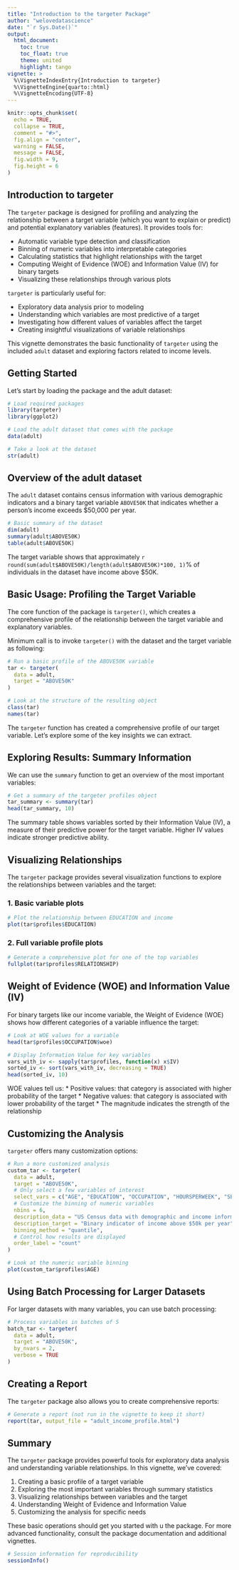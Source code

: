 ```yaml
---
title: "Introduction to the targeter Package"
author: "welovedatascience"
date: "`r Sys.Date()`"
output: 
  html_document:
    toc: true
    toc_float: true
    theme: united
    highlight: tango
vignette: >
  %\VignetteIndexEntry{Introduction to targeter}
  %\VignetteEngine{quarto::html}
  %\VignetteEncoding{UTF-8}
---
```


```r
knitr::opts_chunk$set(
  echo = TRUE,
  collapse = TRUE,
  comment = "#>",
  fig.align = "center",
  warning = FALSE,
  message = FALSE, 
  fig.width = 9, 
  fig.height = 6
)
```

## Introduction to targeter

The `targeter` package is designed for profiling and analyzing the relationship between a target variable (which you want to explain or predict) and potential explanatory variables (features). It provides tools for:

* Automatic variable type detection and classification
* Binning of numeric variables into interpretable categories
* Calculating statistics that highlight relationships with the target
* Computing Weight of Evidence (WOE) and Information Value (IV) for binary targets
* Visualizing these relationships through various plots

`targeter` is particularly useful for:

* Exploratory data analysis prior to modeling
* Understanding which variables are most predictive of a target
* Investigating how different values of variables affect the target
* Creating insightful visualizations of variable relationships

This vignette demonstrates the basic functionality of `targeter` using the included `adult` dataset and exploring factors related to income levels.

## Getting Started

Let's start by loading the package and the adult dataset:

```r
# Load required packages
library(targeter)
library(ggplot2)

# Load the adult dataset that comes with the package
data(adult)

# Take a look at the dataset
str(adult)
```

## Overview of the adult dataset

The `adult` dataset contains census information with various demographic indicators and a binary target variable `ABOVE50K` that indicates whether a person's income exceeds $50,000 per year.

```r
# Basic summary of the dataset
dim(adult)
summary(adult$ABOVE50K)
table(adult$ABOVE50K)
```

The target variable shows that approximately `r round(sum(adult$ABOVE50K)/length(adult$ABOVE50K)*100, 1)`% of individuals in the dataset have income above $50K.

## Basic Usage: Profiling the Target Variable

The core function of the package is `targeter()`, which creates a comprehensive 
profile of the relationship between the target variable 
and explanatory variables.

Minimum call is to invoke `targeter()` with the dataset and the target variable
as following:

```r
# Run a basic profile of the ABOVE50K variable
tar <- targeter(
  data = adult,
  target = "ABOVE50K"
)

# Look at the structure of the resulting object
class(tar)
names(tar)
```

The `targeter` function has created a comprehensive profile of our target variable. Let's explore some of the key insights we can extract.

## Exploring Results: Summary Information

We can use the `summary` function to get an overview of the most important variables:

```r
# Get a summary of the targeter profiles object
tar_summary <- summary(tar)
head(tar_summary, 10)
```

The summary table shows variables sorted by their Information Value (IV), a measure of their predictive power for the target variable. Higher IV values indicate stronger predictive ability.

## Visualizing Relationships

The `targeter` package provides several visualization functions to explore the relationships between variables and the target:

### 1. Basic variable plots

```r
# Plot the relationship between EDUCATION and income
plot(tar$profiles$EDUCATION)
```

### 2. Full variable profile plots

```r
# Generate a comprehensive plot for one of the top variables
fullplot(tar$profiles$RELATIONSHIP)
```

## Weight of Evidence (WOE) and Information Value (IV)

For binary targets like our income variable, the Weight of Evidence (WOE) shows how different categories of a variable influence the target:

```r
# Look at WOE values for a variable
head(tar$profiles$OCCUPATION$woe)

# Display Information Value for key variables
vars_with_iv <- sapply(tar$profiles, function(x) x$IV)
sorted_iv <- sort(vars_with_iv, decreasing = TRUE)
head(sorted_iv, 10)
```

WOE values tell us:
* Positive values: that category is associated with higher probability of the target
* Negative values: that category is associated with lower probability of the target
* The magnitude indicates the strength of the relationship

## Customizing the Analysis

`targeter` offers many customization options:

```r
# Run a more customized analysis
custom_tar <- targeter(
  data = adult,
  target = "ABOVE50K",
  # Only select a few variables of interest
  select_vars = c("AGE", "EDUCATION", "OCCUPATION", "HOURSPERWEEK", "SEX"),
  # Customize the binning of numeric variables
  nbins = 6,
  description_data = "US Census data with demographic and income information",
  description_target = "Binary indicator of income above $50k per year",
  binning_method = "quantile",
  # Control how results are displayed
  order_label = "count"
)

# Look at the numeric variable binning
plot(custom_tar$profiles$AGE)
```

## Using Batch Processing for Larger Datasets

For larger datasets with many variables, you can use batch processing:

```r
# Process variables in batches of 5
batch_tar <- targeter(
  data = adult,
  target = "ABOVE50K",
  by_nvars = 2,
  verbose = TRUE
)
```

## Creating a Report

The `targeter` package also allows you to create comprehensive reports:

```r
# Generate a report (not run in the vignette to keep it short)
report(tar, output_file = "adult_income_profile.html")
```

## Summary

The `targeter` package provides powerful tools for exploratory data analysis and understanding variable relationships. In this vignette, we've covered:

1. Creating a basic profile of a target variable
2. Exploring the most important variables through summary statistics
3. Visualizing relationships between variables and the target
4. Understanding Weight of Evidence and Information Value
5. Customizing the analysis for specific needs

These basic operations should get you started with u the package. For more advanced functionality, consult the package documentation and additional vignettes.

```r
# Session information for reproducibility
sessionInfo()
```